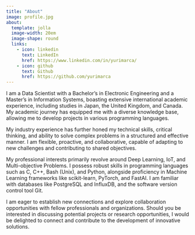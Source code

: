 ```yaml
---
title: "About"
image: profile.jpg
about:
  template: jolla
  image-width: 20em
  image-shape: round
  links:
    - icon: linkedin
      text: LinkedIn
      href: https://www.linkedin.com/in/yurimarca/
    - icon: github
      text: Github
      href: https://github.com/yurimarca
---
```


I am a Data Scientist with a Bachelor's in Electronic Engineering and a Master's in Information Systems, boasting extensive international academic experience, including studies in Japan, the United Kingdom, and Canada. My academic journey has equipped me with a diverse knowledge base, allowing me to develop projects in various programming languages.

My industry experience has further honed my technical skills, critical thinking, and ability to solve complex problems in a structured and effective manner. I am flexible, proactive, and collaborative, capable of adapting to new challenges and contributing to shared objectives.

My professional interests primarily revolve around Deep Learning, IoT, and Multi-objective Problems. I possess robust skills in programming languages such as C, C++, Bash (Unix), and Python, alongside proficiency in Machine Learning frameworks like scikit-learn, PyTorch, and FastAI. I am familiar with databases like PostgreSQL and InfluxDB, and the software version control tool Git.

I am eager to establish new connections and explore collaboration opportunities with fellow professionals and organizations. Should you be interested in discussing potential projects or research opportunities, I would be delighted to connect and contribute to the development of innovative solutions.
